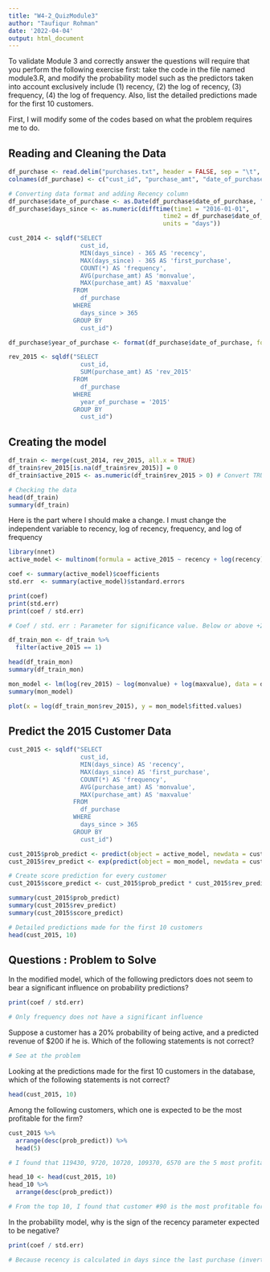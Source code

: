 ```yaml
---
title: "W4-2_QuizModule3"
author: "Taufiqur Rohman"
date: '2022-04-04'
output: html_document
---
```


To validate Module 3 and correctly answer the questions will require that you perform the following exercise first: take the code in the file named module3.R, and modify the probability model such as the predictors taken into account exclusively include (1) recency, (2) the log of recency, (3) frequency, (4) the log of frequency. Also, list the detailed predictions made for the first 10 customers.

First, I will modify some of the codes based on what the problem requires me to do.

## Reading and Cleaning the Data

```r
df_purchase <- read.delim("purchases.txt", header = FALSE, sep = "\t", dec = ".")
colnames(df_purchase) <- c("cust_id", "purchase_amt", "date_of_purchase")

# Converting data format and adding Recency column
df_purchase$date_of_purchase <- as.Date(df_purchase$date_of_purchase, "%Y-%m-%d")
df_purchase$days_since <- as.numeric(difftime(time1 = "2016-01-01",
                                           time2 = df_purchase$date_of_purchase,
                                           units = "days"))
```

```r
cust_2014 <- sqldf("SELECT
                    cust_id, 
                    MIN(days_since) - 365 AS 'recency',
                    MAX(days_since) - 365 AS 'first_purchase',
                    COUNT(*) AS 'frequency',
                    AVG(purchase_amt) AS 'monvalue',
                    MAX(purchase_amt) AS 'maxvalue'
                  FROM
                    df_purchase
                  WHERE
                    days_since > 365
                  GROUP BY
                    cust_id")
```

```r
df_purchase$year_of_purchase <- format(df_purchase$date_of_purchase, format="%Y")

rev_2015 <- sqldf("SELECT
                    cust_id,
                    SUM(purchase_amt) AS 'rev_2015'
                  FROM
                    df_purchase
                  WHERE
                    year_of_purchase = '2015'
                  GROUP BY
                    cust_id")
```

## Creating the model

```r
df_train <- merge(cust_2014, rev_2015, all.x = TRUE)
df_train$rev_2015[is.na(df_train$rev_2015)] = 0
df_train$active_2015 <- as.numeric(df_train$rev_2015 > 0) # Convert TRUE or FALSE to binary 1 or 0

# Checking the data
head(df_train)
summary(df_train)
```

Here is the part where I should make a change. I must change the independent variable to recency, log of recency, frequency, and log of frequency

```r
library(nnet)
active_model <- multinom(formula = active_2015 ~ recency + log(recency) + frequency + log(frequency), data = df_train)

coef <- summary(active_model)$coefficients
std.err  <- summary(active_model)$standard.errors

print(coef)
print(std.err)
print(coef / std.err)

# Coef / std. err : Parameter for significance value. Below or above +2 / -2 is significance
```

```r
df_train_mon <- df_train %>%
  filter(active_2015 == 1)

head(df_train_mon)
summary(df_train_mon)

mon_model <- lm(log(rev_2015) ~ log(monvalue) + log(maxvalue), data = df_train_mon)
summary(mon_model)

plot(x = log(df_train_mon$rev_2015), y = mon_model$fitted.values)
```

## Predict the 2015 Customer Data

```r
cust_2015 <- sqldf("SELECT
                    cust_id, 
                    MIN(days_since) AS 'recency',
                    MAX(days_since) AS 'first_purchase',
                    COUNT(*) AS 'frequency',
                    AVG(purchase_amt) AS 'monvalue',
                    MAX(purchase_amt) AS 'maxvalue'
                  FROM
                    df_purchase
                  WHERE
                    days_since > 365
                  GROUP BY
                    cust_id")
```

```r
cust_2015$prob_predict <- predict(object = active_model, newdata = cust_2015, type = "probs")
cust_2015$rev_predict <- exp(predict(object = mon_model, newdata = cust_2015))

# Create score prediction for every customer
cust_2015$score_predict <- cust_2015$prob_predict * cust_2015$rev_predict

summary(cust_2015$prob_predict)
summary(cust_2015$rev_predict)
summary(cust_2015$score_predict)

# Detailed predictions made for the first 10 customers
head(cust_2015, 10)
```

## Questions : Problem to Solve

In the modified model, which of the following predictors does not seem to bear a significant influence on probability predictions?

```r
print(coef / std.err)

# Only frequency does not have a significant influence
```

Suppose a customer has a 20% probability of being active, and a predicted revenue of $200 if he is. Which of the following statements is not correct? 

```r
# See at the problem
```

Looking at the predictions made for the first 10 customers in the database, which of the following statements is not correct? 

```r
head(cust_2015, 10)
```

Among the following customers, which one is expected to be the most profitable for the firm?

```r
cust_2015 %>% 
  arrange(desc(prob_predict)) %>% 
  head(5)

# I found that 119430, 9720, 10720, 109370, 6570 are the 5 most profitable customers for the company.

head_10 <- head(cust_2015, 10)
head_10 %>% 
  arrange(desc(prob_predict))

# From the top 10, I found that customer #90 is the most profitable for the company.
```

In the probability model, why is the sign of the recency parameter expected to be negative?

```r
print(coef / std.err)

# Because recency is calculated in days since the last purchase (inverted scale).
```

